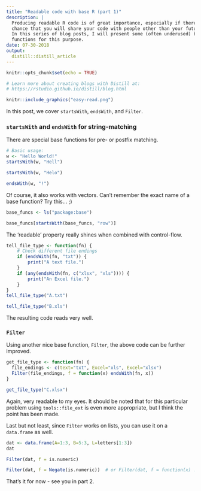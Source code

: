 ```yaml
---
title: "Readable code with base R (part 1)"
description: |
  Producing readable R code is of great importance, especially if there is a 
  chance that you will share your code with people other than your future self.
  In this series of blog posts, I will present some (often underused) base R 
  functions for this purpose.
date: 07-30-2018
output:
  distill::distill_article
---
```


```r
knitr::opts_chunk$set(echo = TRUE)

# Learn more about creating blogs with Distill at:
# https://rstudio.github.io/distill/blog.html

```

```r
knitr::include_graphics("easy-read.png")
```

In this post, we cover `startsWith`, `endsWith`, and `Filter`.

### `startsWith` and `endsWith` for string-matching

There are special base functions for pre- or postfix matching.

```r
# Basic usage:
w <- "Hello World!"
startsWith(w, "Hell")

startsWith(w, "Helo")

endsWith(w, "!")
```

Of course, it also works with vectors. Can't remember the exact name of a base function? Try this... ;)

```r
base_funcs <- ls("package:base")

base_funcs[startsWith(base_funcs, "row")]
```

The 'readable' property really shines when combined with control-flow.

```r
tell_file_type <- function(fn) {
    # Check different file endings
    if (endsWith(fn, "txt")) {
        print("A text file.")
    }
    if (any(endsWith(fn, c("xlsx", "xls")))) {
        print("An Excel file.")
    }
}
tell_file_type("A.txt")

tell_file_type("B.xls")
```

The resulting code reads very well.

### `Filter`
Using another nice base function, `Filter`, the above code can be further improved.

```r
get_file_type <- function(fn) {
  file_endings <- c(text="txt", Excel="xls", Excel="xlsx")  
  Filter(file_endings, f = function(x) endsWith(fn, x))
}

get_file_type("C.xlsx")
```

Again, very readable to my eyes. It should be noted that for this particular problem using `tools::file_ext` is even more appropriate, but I think the point has been made.

Last but not least, since `Filter` works on lists, you can use it on a `data.frame` as well.

```r
dat <- data.frame(A=1:3, B=5:3, L=letters[1:3])
dat

Filter(dat, f = is.numeric)

Filter(dat, f = Negate(is.numeric))  # or Filter(dat, f = function(x) !is.numeric(x))
```

That's it for now - see you in part 2.


